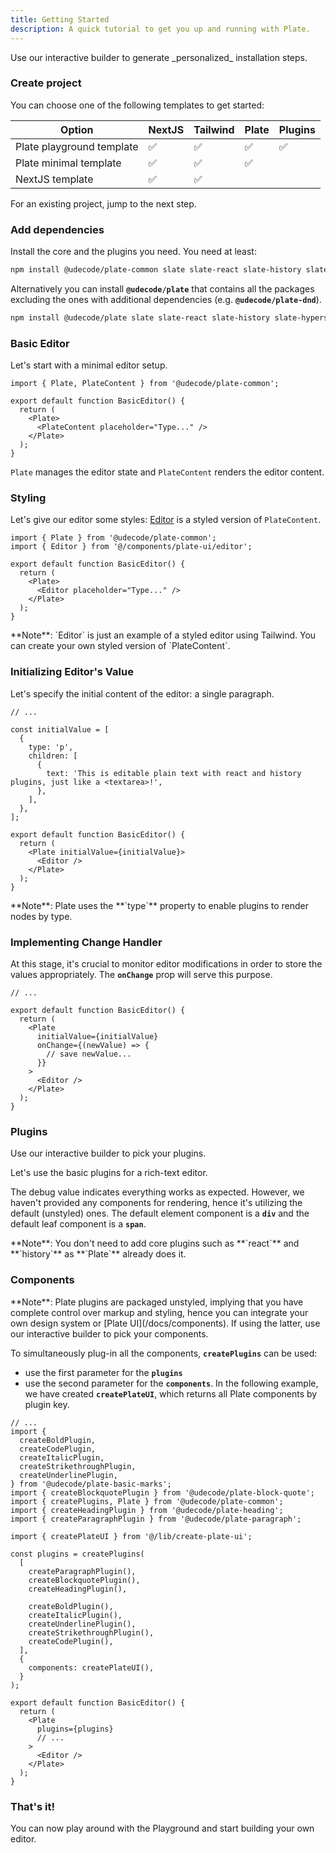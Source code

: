 ```yaml
---
title: Getting Started
description: A quick tutorial to get you up and running with Plate.
---
```


<Callout className="my-4">
  Use our <Link href="/?builder=true" target="_blank">interactive builder</Link> to generate _personalized_ installation steps.
</Callout>

<Steps>

### Create project

You can choose one of the following templates to get started:

| Option                                                                                                             | NextJS | Tailwind | Plate | Plugins |
| ------------------------------------------------------------------------------------------------------------------ | ------ | -------- | ----- | ------- |
| <Link target="_blank" href="https://github.com/udecode/plate-playground-template">Plate playground template</Link> | ✅     | ✅       | ✅    | ✅      |
| <Link target="_blank" href="https://github.com/udecode/plate-template">Plate minimal template</Link>               | ✅     | ✅       | ✅    |         |
| <Link target="_blank" href="/docs/components/installation/next">NextJS template</Link>                             | ✅     | ✅       |       |         |

For an existing project, jump to the next step.

### Add dependencies

Install the core and the plugins you need. You need at least:

```bash
npm install @udecode/plate-common slate slate-react slate-history slate-hyperscript react react-dom
```

Alternatively you can install **`@udecode/plate`** that contains all the packages excluding the ones with additional dependencies (e.g. **`@udecode/plate-dnd`**).

```bash
npm install @udecode/plate slate slate-react slate-history slate-hyperscript react react-dom
```

### Basic Editor

Let's start with a minimal editor setup.

```tsx showLineNumbers {1,5-7}
import { Plate, PlateContent } from '@udecode/plate-common';

export default function BasicEditor() {
  return (
    <Plate>
      <PlateContent placeholder="Type..." />
    </Plate>
  );
}
```

`Plate` manages the editor state and `PlateContent` renders the editor content. 

<ComponentPreview name="basic-editor-default-demo" padding="md" />

### Styling

Let's give our editor some styles: [Editor](/docs/components/editor) is a styled version of `PlateContent`. 

```tsx showLineNumbers {1,5-7}
import { Plate } from '@udecode/plate-common';
import { Editor } from '@/components/plate-ui/editor';

export default function BasicEditor() {
  return (
    <Plate>
      <Editor placeholder="Type..." />
    </Plate>
  );
}
```

<ComponentPreview name="basic-editor-styling-demo" padding="md" />

<Callout className="mt-4">
  **Note**: `Editor` is just an example of a styled editor using Tailwind. You can create your own styled version of `PlateContent`.
  <ComponentSource name="globals" />
</Callout>

### Initializing Editor's Value

Let's specify the initial content of the editor: a single paragraph.

```tsx showLineNumbers {3-12,16-18}
// ...

const initialValue = [
  {
    type: 'p',
    children: [
      {
        text: 'This is editable plain text with react and history plugins, just like a <textarea>!',
      },
    ],
  },
];

export default function BasicEditor() {
  return (
    <Plate initialValue={initialValue}>
      <Editor />
    </Plate>
  );
}
```

<Callout className="mt-4">
  **Note**: Plate uses the **`type`** property to enable plugins to render nodes
  by type.
</Callout>

<ComponentPreview name="basic-editor-value-demo" padding="md" />

### Implementing Change Handler

At this stage, it's crucial to monitor editor modifications in order to store the values appropriately. The **`onChange`** prop will serve this purpose.

```tsx showLineNumbers {7-9}
// ...

export default function BasicEditor() {
  return (
    <Plate
      initialValue={initialValue}
      onChange={(newValue) => {
        // save newValue...
      }}
    >
      <Editor />
    </Plate>
  );
}
```

<ComponentPreview name="basic-editor-handler-demo" padding="md" />

### Plugins

<Callout className="my-4">
Use our <Link href="/?builder=true" target="_blank">interactive builder</Link> to pick your plugins.
</Callout>

Let's use the basic plugins for a rich-text editor.

<ComponentPreview name="basic-plugins-default-demo" padding="md" />

The debug value indicates everything works as expected. However, we haven't provided any components for rendering, hence it's utilizing the default (unstyled) ones. The default element component is a **`div`** and the default leaf component is a **`span`**.

<Callout className="mt-4">
  **Note**: You don't need to add core plugins such as **`react`** and
  **`history`** as **`Plate`** already does it.
</Callout>

### Components

<Callout className="mt-4">
**Note**: Plate plugins are packaged unstyled, implying that you have complete
control over markup and styling, hence you can integrate your own design
system or [Plate UI](/docs/components). If using the latter, use our <Link href="/?builder=true" target="_blank">interactive builder</Link> to pick your components.
</Callout>

To simultaneously plug-in all the components, **`createPlugins`** can be used:

- use the first parameter for the **`plugins`**
- use the second parameter for the **`components`**. In the following example, we have created **`createPlateUI`**, which returns all Plate components by plugin key.

```tsx showLineNumbers {16-31, 36}
// ...
import {
  createBoldPlugin,
  createCodePlugin,
  createItalicPlugin,
  createStrikethroughPlugin,
  createUnderlinePlugin,
} from '@udecode/plate-basic-marks';
import { createBlockquotePlugin } from '@udecode/plate-block-quote';
import { createPlugins, Plate } from '@udecode/plate-common';
import { createHeadingPlugin } from '@udecode/plate-heading';
import { createParagraphPlugin } from '@udecode/plate-paragraph';

import { createPlateUI } from '@/lib/create-plate-ui';

const plugins = createPlugins(
  [
    createParagraphPlugin(),
    createBlockquotePlugin(),
    createHeadingPlugin(),

    createBoldPlugin(),
    createItalicPlugin(),
    createUnderlinePlugin(),
    createStrikethroughPlugin(),
    createCodePlugin(),
  ],
  {
    components: createPlateUI(),
  }
);

export default function BasicEditor() {
  return (
    <Plate
      plugins={plugins}
      // ...
    >
      <Editor />
    </Plate>
  );
}
```

<ComponentSource src="src/lib/plate/create-plate-ui.ts" />

<ComponentPreview name="basic-plugins-components-demo" padding="md" />

### That's it!

You can now play around with the <Link href="/?builder=true">Playground</Link> and start building your own editor.

</Steps>
